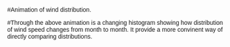 #Animation of wind distribution. 

<style>
  * {
    font-family: sans-serif;
  }
</style> 

<div id="plot">
</div>

#Through the above animation is a changing histogram showing how distribution of wind speed changes from month to month. It provide a more convinent way of directly comparing distributions. 

<script src="https://cdn.jsdelivr.net/npm/d3@7"></script>
<script src="scripts/myscript.js"></script>

